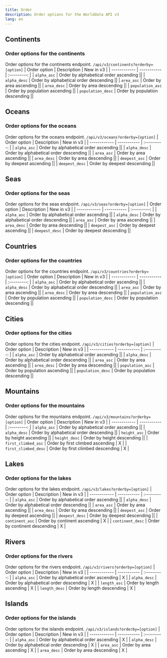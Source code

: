 ```yaml
---
title: Order
description: Order options for the Worlddata API v3
lang: en
---
```



## Continents

### Order options for the continents

Order options for the continents endpoint. `/api/v3/continents?orderby=[option]`
| Order option | Description | New in v3 |
| ------------ | ----------- | :---------: |
| `alpha_asc` | Order by alphabetical order ascending ||
| `alpha_desc` | Order by alphabetical order descending ||
| `area_asc` | Order by area ascending ||
| `area_desc` | Order by area descending ||
| `population_asc` | Order by population ascending ||
| `population_desc` | Order by population descending ||

## Oceans

### Order options for the oceans

Order options for the oceans endpoint. `/api/v3/oceans?orderby=[option]`
| Order option | Description | New in v3 |
| ------------ | ----------- | :---------: |
| `alpha_asc` | Order by alphabetical order ascending ||
| `alpha_desc` | Order by alphabetical order descending ||
| `area_asc` | Order by area ascending ||
| `area_desc` | Order by area descending ||
| `deepest_asc` | Order by deepest ascending ||
| `deepest_desc` | Order by deepest descending ||

## Seas

### Order options for the seas

Order options for the seas endpoint. `/api/v3/seas?orderby=[option]`
| Order option | Description | New in v3 |
| ------------ | ----------- | :---------: |
| `alpha_asc` | Order by alphabetical order ascending ||
| `alpha_desc` | Order by alphabetical order descending ||
| `area_asc` | Order by area ascending ||
| `area_desc` | Order by area descending ||
| `deepest_asc` | Order by deepest ascending ||
| `deepest_desc` | Order by deepest descending ||

## Countries

### Order options for the countries

Order options for the countries endpoint. `/api/v3/countries?orderby=[option]`
| Order option | Description | New in v3 |
| ------------ | ----------- | :---------: |
| `alpha_asc` | Order by alphabetical order ascending ||
| `alpha_desc` | Order by alphabetical order descending ||
| `area_asc` | Order by area ascending ||
| `area_desc` | Order by area descending ||
| `population_asc` | Order by population ascending ||
| `population_desc` | Order by population descending ||

## Cities

### Order options for the cities

Order options for the cities endpoint. `/api/v3/cities?orderby=[option]`
| Order option | Description | New in v3 |
| ------------ | ----------- | :---------: |
| `alpha_asc` | Order by alphabetical order ascending ||
| `alpha_desc` | Order by alphabetical order descending ||
| `area_asc` | Order by area ascending ||
| `area_desc` | Order by area descending ||
| `population_asc` | Order by population ascending ||
| `population_desc` | Order by population descending ||

## Mountains

### Order options for the mountains

Order options for the mountains endpoint. `/api/v3/mountains?orderby=[option]`
| Order option | Description | New in v3 |
| ------------ | ----------- | :---------: |
| `alpha_asc` | Order by alphabetical order ascending ||
| `alpha_desc` | Order by alphabetical order descending ||
| `height_asc` | Order by height ascending ||
| `height_desc` | Order by height descending ||
| `first_climbed_asc` | Order by first climbed ascending | X |
| `first_climbed_desc` | Order by first climbed descending | X |

## Lakes

### Order options for the lakes

Order options for the lakes endpoint. `/api/v3/lakes?orderby=[option]`
| Order option | Description | New in v3 |
| ------------ | ----------- | :---------: |
| `alpha_asc` | Order by alphabetical order ascending ||
| `alpha_desc` | Order by alphabetical order descending ||
| `area_asc` | Order by area ascending ||
| `area_desc` | Order by area descending ||
| `deepest_asc` | Order by deepest ascending ||
| `deepest_desc` | Order by deepest descending ||
| `continent_asc` | Order by continent ascending | X |
| `continent_desc` | Order by continent descending | X |

## Rivers

### Order options for the rivers

Order options for the rivers endpoint. `/api/v3/rivers?orderby=[option]`
| Order option | Description | New in v3 |
| ------------ | ----------- | :---------: |
| `alpha_asc` | Order by alphabetical order ascending | X |
| `alpha_desc` | Order by alphabetical order descending | X |
| `length_asc` | Order by length ascending | X |
| `length_desc` | Order by length descending | X |

## Islands

### Order options for the islands

Order options for the islands endpoint. `/api/v3/islands?orderby=[option]`
| Order option | Description | New in v3 |
| ------------ | ----------- | :---------: |
| `alpha_asc` | Order by alphabetical order ascending | X |
| `alpha_desc` | Order by alphabetical order descending | X |
| `area_asc` | Order by area ascending | X |
| `area_desc` | Order by area descending | X |
